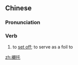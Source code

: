 {{also|衬托}}
==Chinese==
{{zh-forms|s=衬托}}

===Pronunciation===
{{zh-pron
|m=chèntuō
|c=can3 tok3
|cat=v
}}

===Verb===
{{zh-verb}}

# to [[set off]]; to serve as a foil to

[[zh:襯托]]